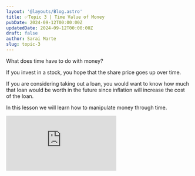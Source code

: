 ```yaml
---
layout: '@layouts/Blog.astro'
title: ✅Topic 3 | Time Value of Money
pubDate: 2024-09-12T00:00:00Z 
updatedDate: 2024-09-12T00:00:00Z 
draft: false
author: Sarai Marte
slug: topic-3
---
```



What does time have to do with money?

If you invest in a stock, you hope that the share price goes up over time. 

If you are considering taking out a loan, you would want to know how much that loan would be worth in the future since inflation will increase the cost of the loan.  

In this lesson we will learn how to manipulate money through time.  

<iframe src="https://www.youtube.com/embed/GAzB7kGrLYA?si=88hz-6mh3USBFprc" title="YouTube video player" frameborder="0" allow="accelerometer; autoplay; clipboard-write; encrypted-media; gyroscope; picture-in-picture; web-share" referrerpolicy="strict-origin-when-cross-origin" allowfullscreen></iframe>
